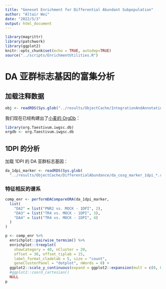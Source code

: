 ```yaml
---
title: "Geneset Enrichment for Differential Abundant Subpopulation"
author: "Altair Wei"
date: "2022/5/3"
output: html_document
---
```


```r
library(magrittr)
library(patchwork)
library(ggplot2)
knitr::opts_chunk$set(echo = TRUE, autodep=TRUE)
source("../scripts/EnrichmentUtilities.R")
```

# DA 亚群标志基因的富集分析

## 加载注释数据

```r
obj <- readRDS(Sys.glob("../results/ObjectCache/IntegrationAndAnnotation/obj_annotated_*.rds"))
```

我们现在已经构建出了[小麦的 OrgDb](https://github.com/altairwei/org.Taestivum.iwgsc.db)：

```r
library(org.Taestivum.iwgsc.db)
orgdb <- org.Taestivum.iwgsc.db
```

## 1DPI 的分析

加载 1DPI 的 DA 亚群标志基因：

```r
da_1dpi_marker <- readRDS(Sys.glob(
  "../results/ObjectCache/DifferentialAbundance/da_cosg_marker_1dpi_*.rds"))
```

### 特征相反的谱系

```r
comp_enr <- performDACompareORA(da_1dpi_marker,
  list(
    "DA2" = list("PNR2 vs. MOCK - 1DPI", 2),
    "DA3" = list("TR4 vs. MOCK - 1DPI", 3),
    "DA4" = list("TR4 vs. MOCK - 1DPI", 4)
  )
)
```

```r
p <- comp_enr %>%
  enrichplot::pairwise_termsim() %>%
  enrichplot::treeplot(
    showCategory = 40, nCluster = 20,
    offset = 30, offset_tiplab = 15,
    label_format_cladelab = 5, size = "count",
    geneClusterPanel = "dotplot", nWords = 0) +
  ggplot2::scale_y_continuous(expand = ggplot2::expansion(mult = c(0, 0), add = c(6, 0))) +
  #ggplot2::coord_cartesian()
  NULL
p
```

